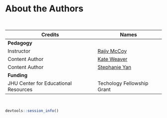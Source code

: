 
# About the Authors {-}

&nbsp;
&nbsp;

|Credits|Names|
|-------|-----|
|**Pedagogy**||
| Instructor | [Rajiv McCoy] |
| Content Author | [Kate Weaver] |
| Content Author | [Stephanie Yan] |
|**Funding**||
| JHU Center for Educational Resources | Techology Fellowship Grant |

&nbsp;

```r
devtools::session_info()
```

<!-- Author information -->

[Rajiv McCoy]: https://mccoy-lab.org/
[Kate Weaver]: https://kweav.github.io/
[Stephanie Yan]: https://stephaniemyan.github.io/

<!-- Links -->

[ottrpal]: https://github.com/jhudsl/ottrpal

<!-- Fill out this table using these instructions: https://github.com/jhudsl/OTTR_Template/wiki/How-to-give-credits

For JHU courses, You will need to add Ira as a credit:

|Content Publisher|[Ira Gooding]|
...
[Ira Gooding]: https://publichealth.jhu.edu/faculty/4130/ira-gooding
-->
